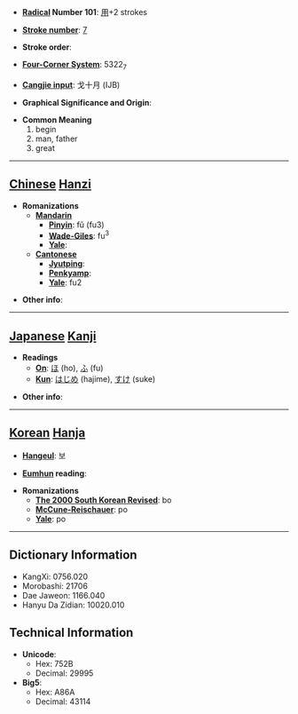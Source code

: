 * '''[[Wiktionary:Chinese radical index| Radical]] Number 101''': [[Wiktionary:Chinese radical index 用|用]]+2 strokes

* '''[[Wiktionary:Chinese total strokes index|Stroke number]]''': [[Wiktionary:Chinese total strokes index 7|7]]

* '''Stroke order''': 

* '''[[Wiktionary:Chinese four corner index|Four-Corner System]]''': 5322<sub>7</sub>

* '''[[Wiktionary:Chinese Cangjie index|Cangjie input]]''': 戈十月 (IJB)

* '''Graphical Significance and Origin''': 

* '''Common Meaning'''
*#begin
*# man, father
*# great


----

== [[Chinese]] [[Hanzi]] ==

* '''Romanizations'''
** '''[[Mandarin]]'''
*** '''[[Pinyin]]''': fǔ (fu3)
*** '''[[Wade-Giles]]''': fu<sup>3</sup>
*** '''[[Yale]]''': 
** '''[[Cantonese]]'''
*** '''[[Jyutping]]''':
*** '''[[Penkyamp]]''': 
*** '''[[Yale]]''': fu2

* '''Other info''': 

----

== [[Japanese]] [[Kanji]] ==

* '''Readings'''
** '''[[On]]''': [[ほ]] (ho), [[ふ]] (fu)
** '''[[Kun]]''': [[はじめ]] (hajime), [[すけ]] (suke)

* '''Other info''':  

----

== [[Korean]] [[Hanja]] ==

* '''[[Hangeul]]''': 보

* '''[[Eumhun]] reading''': 

* '''Romanizations'''
** '''[[The 2000 South Korean Revised Romanization|The 2000 South Korean Revised]]''': bo
** '''[[McCune-Reischauer]]''': po
** '''[[Yale]]''': po

----

== Dictionary Information ==

* KangXi: 0756.020
* Morobashi: 21706
* Dae Jaweon: 1166.040
* Hanyu Da Zidian: 10020.010

== Technical Information ==

* '''Unicode''':
** Hex: 752B
** Decimal: 29995
* '''Big5''':
** Hex: A86A
** Decimal: 43114